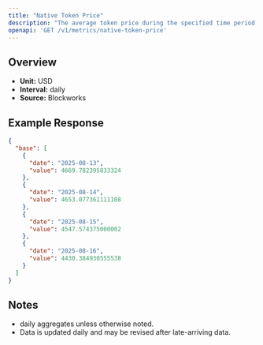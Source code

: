 ```yaml
---
title: "Native Token Price"
description: "The average token price during the specified time period for the native asset of that chain."
openapi: 'GET /v1/metrics/native-token-price'
---
```


## Overview

- **Unit:** USD
- **Interval:** daily
- **Source:** Blockworks

## Example Response

```json
{
  "base": [
    {
      "date": "2025-08-13",
      "value": 4669.782395833324
    },
    {
      "date": "2025-08-14",
      "value": 4653.077361111108
    },
    {
      "date": "2025-08-15",
      "value": 4547.574375000002
    },
    {
      "date": "2025-08-16",
      "value": 4430.384930555538
    }
  ]
}
```

## Notes
- daily aggregates unless otherwise noted.
- Data is updated daily and may be revised after late-arriving data.
